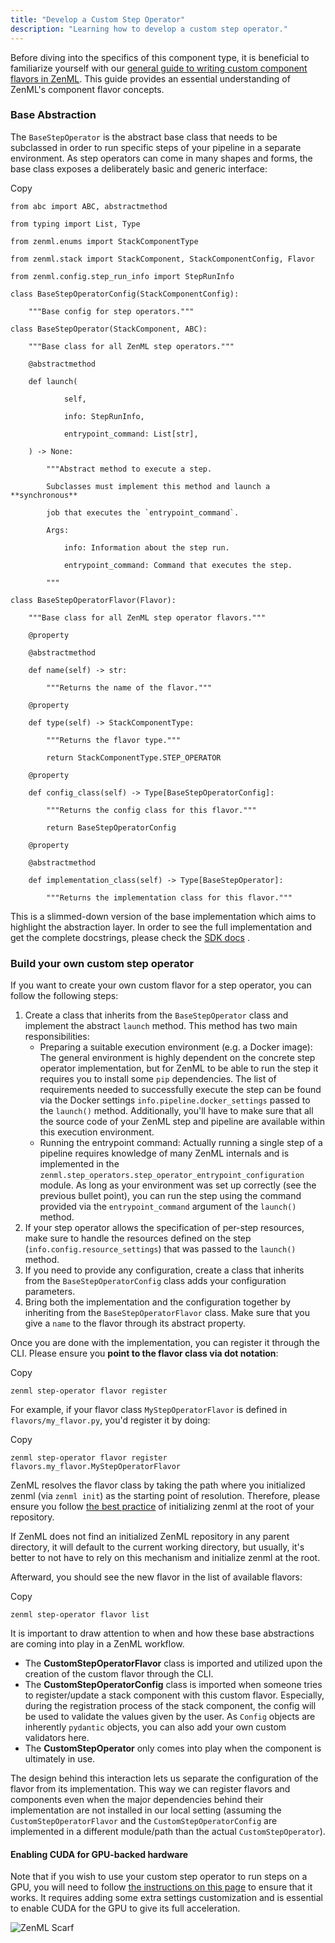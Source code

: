 ```yaml
---
title: "Develop a Custom Step Operator"
description: "Learning how to develop a custom step operator."
---
```


Before diving into the specifics of this component type, it is beneficial to familiarize yourself with our [general guide to writing custom component flavors in ZenML](/how-to/stack-deployment/implement-a-custom-stack-component). This guide provides an essential understanding of ZenML's component flavor concepts.

### Base Abstraction

The `BaseStepOperator` is the abstract base class that needs to be subclassed in order to run specific steps of your pipeline in a separate environment. As step operators can come in many shapes and forms, the base class exposes a deliberately basic and generic interface:

Copy

```
from abc import ABC, abstractmethod

from typing import List, Type

from zenml.enums import StackComponentType

from zenml.stack import StackComponent, StackComponentConfig, Flavor

from zenml.config.step_run_info import StepRunInfo

class BaseStepOperatorConfig(StackComponentConfig):

    """Base config for step operators."""

class BaseStepOperator(StackComponent, ABC):

    """Base class for all ZenML step operators."""

    @abstractmethod

    def launch(

            self,

            info: StepRunInfo,

            entrypoint_command: List[str],

    ) -> None:

        """Abstract method to execute a step.

        Subclasses must implement this method and launch a **synchronous**

        job that executes the `entrypoint_command`.

        Args:

            info: Information about the step run.

            entrypoint_command: Command that executes the step.

        """

class BaseStepOperatorFlavor(Flavor):

    """Base class for all ZenML step operator flavors."""

    @property

    @abstractmethod

    def name(self) -> str:

        """Returns the name of the flavor."""

    @property

    def type(self) -> StackComponentType:

        """Returns the flavor type."""

        return StackComponentType.STEP_OPERATOR

    @property

    def config_class(self) -> Type[BaseStepOperatorConfig]:

        """Returns the config class for this flavor."""

        return BaseStepOperatorConfig

    @property

    @abstractmethod

    def implementation_class(self) -> Type[BaseStepOperator]:

        """Returns the implementation class for this flavor."""
```

This is a slimmed-down version of the base implementation which aims to highlight the abstraction layer. In order to see the full implementation and get the complete docstrings, please check the [SDK docs](https://sdkdocs.zenml.io/latest/core%5Fcode%5Fdocs/core-step%5Foperators/#zenml.step%5Foperators.base%5Fstep%5Foperator.BaseStepOperator) .

### Build your own custom step operator

If you want to create your own custom flavor for a step operator, you can follow the following steps:

1. Create a class that inherits from the `BaseStepOperator` class and implement the abstract `launch` method. This method has two main responsibilities:  
   * Preparing a suitable execution environment (e.g. a Docker image): The general environment is highly dependent on the concrete step operator implementation, but for ZenML to be able to run the step it requires you to install some `pip` dependencies. The list of requirements needed to successfully execute the step can be found via the Docker settings `info.pipeline.docker_settings` passed to the `launch()` method. Additionally, you'll have to make sure that all the source code of your ZenML step and pipeline are available within this execution environment.  
   * Running the entrypoint command: Actually running a single step of a pipeline requires knowledge of many ZenML internals and is implemented in the `zenml.step_operators.step_operator_entrypoint_configuration` module. As long as your environment was set up correctly (see the previous bullet point), you can run the step using the command provided via the `entrypoint_command` argument of the `launch()` method.
2. If your step operator allows the specification of per-step resources, make sure to handle the resources defined on the step (`info.config.resource_settings`) that was passed to the `launch()` method.
3. If you need to provide any configuration, create a class that inherits from the `BaseStepOperatorConfig` class adds your configuration parameters.
4. Bring both the implementation and the configuration together by inheriting from the `BaseStepOperatorFlavor` class. Make sure that you give a `name` to the flavor through its abstract property.

Once you are done with the implementation, you can register it through the CLI. Please ensure you **point to the flavor class via dot notation**:

Copy

```
zenml step-operator flavor register 
```

For example, if your flavor class `MyStepOperatorFlavor` is defined in `flavors/my_flavor.py`, you'd register it by doing:

Copy

```
zenml step-operator flavor register flavors.my_flavor.MyStepOperatorFlavor
```

ZenML resolves the flavor class by taking the path where you initialized zenml (via `zenml init`) as the starting point of resolution. Therefore, please ensure you follow [the best practice](/how-to/setting-up-a-project-repository/best-practices) of initializing zenml at the root of your repository.

If ZenML does not find an initialized ZenML repository in any parent directory, it will default to the current working directory, but usually, it's better to not have to rely on this mechanism and initialize zenml at the root.

Afterward, you should see the new flavor in the list of available flavors:

Copy

```
zenml step-operator flavor list
```

It is important to draw attention to when and how these base abstractions are coming into play in a ZenML workflow.

* The **CustomStepOperatorFlavor** class is imported and utilized upon the creation of the custom flavor through the CLI.
* The **CustomStepOperatorConfig** class is imported when someone tries to register/update a stack component with this custom flavor. Especially, during the registration process of the stack component, the config will be used to validate the values given by the user. As `Config` objects are inherently `pydantic` objects, you can also add your own custom validators here.
* The **CustomStepOperator** only comes into play when the component is ultimately in use.

The design behind this interaction lets us separate the configuration of the flavor from its implementation. This way we can register flavors and components even when the major dependencies behind their implementation are not installed in our local setting (assuming the `CustomStepOperatorFlavor` and the `CustomStepOperatorConfig` are implemented in a different module/path than the actual `CustomStepOperator`).

#### Enabling CUDA for GPU-backed hardware

Note that if you wish to use your custom step operator to run steps on a GPU, you will need to follow [the instructions on this page](/how-to/training-with-gpus) to ensure that it works. It requires adding some extra settings customization and is essential to enable CUDA for the GPU to give its full acceleration.

![ZenML Scarf](/images/stack-components/step-operators)